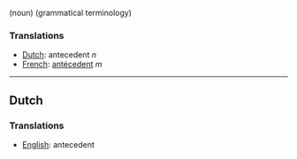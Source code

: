 (noun) (grammatical terminology)

===Translations===
*[[Dutch]]: antecedent ''n''
*[[French]]: [[antécedent]] ''m''

----

==Dutch==

===Translations===
*[[English]]: antecedent